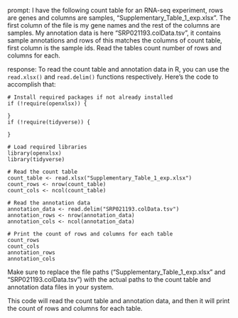 prompt:
I have the following count table for an RNA-seq experiment, rows are genes and columns are samples, "Supplementary_Table_1_exp.xlsx". The first column of the file is my gene names and the rest of the columns are samples. My annotation data is here  "SRP021193.colData.tsv", it contains sample annotations and rows of this matches the columns of count table, first column is the sample ids. Read the tables count number of rows and columns for each.

response:
To read the count table and annotation data in R, you can use the `read.xlsx()` and `read.delim()` functions respectively. Here's the code to accomplish that:

```
# Install required packages if not already installed
if (!require(openxlsx)) {
  
}
if (!require(tidyverse)) {
  
}

# Load required libraries
library(openxlsx)
library(tidyverse)

# Read the count table
count_table <- read.xlsx("Supplementary_Table_1_exp.xlsx")
count_rows <- nrow(count_table)
count_cols <- ncol(count_table)

# Read the annotation data
annotation_data <- read.delim("SRP021193.colData.tsv")
annotation_rows <- nrow(annotation_data)
annotation_cols <- ncol(annotation_data)

# Print the count of rows and columns for each table
count_rows
count_cols
annotation_rows
annotation_cols
```

Make sure to replace the file paths ("Supplementary_Table_1_exp.xlsx" and "SRP021193.colData.tsv") with the actual paths to the count table and annotation data files in your system.

This code will read the count table and annotation data, and then it will print the count of rows and columns for each table.
